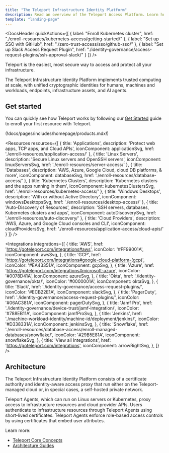 ```yaml
---
title: "The Teleport Infrastructure Identity Platform"
description: Read an overview of the Teleport Access Platform. Learn how to implement Zero Trust Security across all your infrastructure for enhanced protection and streamlined access control.
template: "landing-page"
---
```




<DocsHeader
  quickActions={[
    { 
      label: "Enroll Kubernetes cluster", 
      href: "./enroll-resources/kubernetes-access/getting-started/" 
    },
    { 
      label: "Set up SSO with GitHub", 
      href: "./zero-trust-access/sso/github-sso/" 
    },
    { 
      label: "Set up Slack Access Request Plugin", 
      href: "./identity-governance/access-request-plugins/ssh-approval-slack/" 
    }
  ]}
/>

Teleport is the easiest, most secure way to access and protect all your infrastructure.

The Teleport Infrastructure Identity Platform implements trusted computing at
scale, with unified cryptographic identities for humans, machines and workloads,
endpoints, infrastructure assets, and AI agents. 

## Get started

You can quickly see how Teleport works by following our [Get
Started](./get-started/get-started.mdx) guide to enroll your first resource with Teleport.

(!docs/pages/includes/homepage/products.mdx!)

<Resources
  resources={[
    {
      title: 'Applications',
      description: 'Protect web apps, TCP apps, and Cloud APIs',
      iconComponent: applicationSvg,
      href: './enroll-resources/application-access/'
    },
    {
      title: 'Linux Servers',
      description: 'Secure Linux servers and OpenSSH servers',
      iconComponent: linuxServersSvg,
      href: './enroll-resources/server-access/'
    },
    {
      title: 'Databases',
      description: 'AWS, Azure, Google Cloud, cloud DB platforms, & more',
      iconComponent: databaseSvg,
      href: './enroll-resources/database-access/'
    },
    {
      title: 'Kubernetes Clusters',
      description: 'Kubernetes clusters and the apps running in them',
      iconComponent: kubernetesClustersSvg,
      href: './enroll-resources/kubernetes-access/'
    },
    {
      title: 'Windows Desktops',
      description: 'With or without Active Directory',
      iconComponent: windowsDesktopsSvg,
      href: './enroll-resources/desktop-access/'
    },
    {
      title: 'Auto-Discovery of Resources',
      description: 'SSH servers, databases, Kubernetes clusters and apps',
      iconComponent: autoDiscoverySvg,
      href: './enroll-resources/auto-discovery/'
    },
    {
      title: 'Cloud Providers',
      description: 'AWS, Azure, and Google Cloud consoles and CLI',
      iconComponent: cloudProvidersSvg,
      href: './enroll-resources/application-access/cloud-apis/'
    }
  ]}
/>

<Integrations 
  integrations={[
    {
      title: 'AWS',
      href: 'https://goteleport.com/integrations#aws',
      iconColor: '#FF99001A',
      iconComponent: awsSvg,
    },
    {
      title: 'GCP',
      href: 'https://goteleport.com/integrations#google-cloud-platform-(gcp)',
      iconColor: '#EA43351A',
      iconComponent: gcpSvg,
    },
    {
      title: 'Azure',
      href: 'https://goteleport.com/integrations#microsoft-azure',
      iconColor: '#0078D41A',
      iconComponent: azureSvg,
    },
    {
      title: 'Okta',
      href: './identity-governance/okta/',
      iconColor: '#0000001A',
      iconComponent: oktaSvg,
    },
    {
      title: 'Slack',
      href: './identity-governance/access-request-plugins/',
      iconColor: '#ECB22E1A',
      iconComponent: slackSvg,
    },
    {
      title: 'PagerDuty',
      href: './identity-governance/access-request-plugins/',
      iconColor: '#06AC381A',
      iconComponent: pagerDutySvg,
    },
    {
      title: 'Jamf Pro',
      href: './identity-governance/device-trust/jamf-integration/',
      iconColor: '#788EB11A',
      iconComponent: jamfProSvg,
    },
    {
      title: 'Jenkins',
      href: './machine-workload-identity/machine-id/deployment/jenkins/',
      iconColor: '#D338331A',
      iconComponent: jenkinsSvg,
    },
    {
      title: 'Snowflake',
      href: './enroll-resources/database-access/enroll-managed-databases/snowflake/',
      iconColor: '#29B5E81A',
      iconComponent: snowflakeSvg,
    }, 
    {
      title: 'View all Integrations',
      href: 'https://goteleport.com/integrations',
      iconComponent: arrowRightSvg,
    },
  ]}
/>

## Architecture

The Teleport Infrastructure Identity Platform consists of a certificate authority and
identity-aware access proxy that run either on the Teleport-managed cloud or, in
special cases, a self-hosted private network. 

Teleport Agents, which can run on Linux servers or Kubernetes, proxy access to
infrastructure resources and cloud provider APIs. Users authenticate to
infrastructure resources through Teleport Agents using short-lived certificates.
Teleport Agents enforce role-based access controls by using certificates that embed user attributes.

Learn more:

- [Teleport Core Concepts](./core-concepts.mdx)
- [Architecture Guides](./reference/architecture/architecture.mdx)
